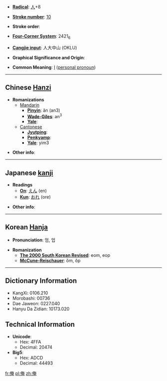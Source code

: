 * '''[[Wiktionary:Chinese radical index| Radical]]''': [[Wiktionary:Chinese radical index 人|人]]+8

* '''[[Wiktionary:Chinese total strokes index|Stroke number]]''': [[Wiktionary:Chinese total strokes index 10|10]]

* '''Stroke order''': 

* '''[[Wiktionary:Chinese four corner index|Four-Corner System]]''': 2421<sub>6</sub>

* '''[[Wiktionary:Chinese Cangjie index|Cangjie input]]''': 人大中山 (OKLU)

* '''Graphical Significance and Origin''': 

* '''Common Meaning''': [[I]] ([[personal pronoun]])

----

== Chinese [[Hanzi]] ==

* '''Romanizations'''
** [[Mandarin]]
*** '''[[Pinyin]]''': ǎn (an3)
*** '''[[Wade-Giles]]''': an<sup>3</sup>
*** '''[[Yale]]''': 
**[[Cantonese]]
***'''[[Jyutping]]''':
***'''[[Penkyamp]]''': 
***'''[[Yale]]''': yim3

* '''Other info''': 

----

== Japanese [[kanji]] ==

* '''Readings'''
** '''[[On]]''': [[えん]] (en)
** '''[[Kun]]''': [[おれ]] (ore)

* '''Other info''':  

----

== Korean [[Hanja]] ==

* '''Pronunciation''': 엄, 업

* '''Romanization'''
** '''[[The 2000 South Korean Revised Romanization|The 2000 South Korean Revised]]''': eom, eop
** '''[[McCune-Reischauer]]''': ŏm, ŏp

----

== Dictionary Information ==

* KangXi: 0106.210
* Morobashi: 00736
* Dae Jaweon: 0227.040
* Hanyu Da Zidian: 10173.020

== Technical Information ==

* '''Unicode''':
** Hex: 4FFA
** Decimal: 20474
* '''Big5''':
** Hex: ADCD
** Decimal: 44493

[[fr:俺]]
[[pl:俺]]
[[zh:俺]]
